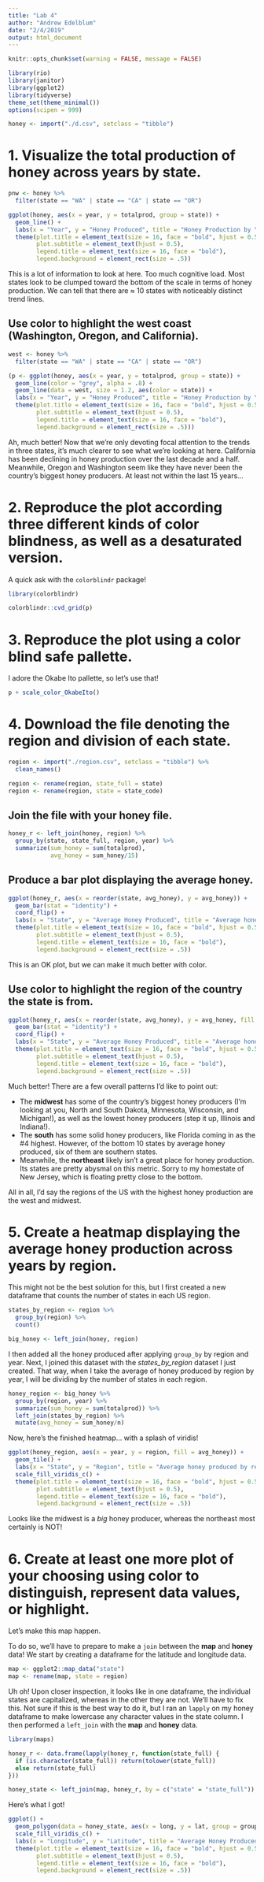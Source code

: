 ```yaml
---
title: "Lab 4"
author: "Andrew Edelblum"
date: "2/4/2019"
output: html_document
---
```


```r
knitr::opts_chunk$set(warning = FALSE, message = FALSE)

library(rio)
library(janitor)
library(ggplot2)
library(tidyverse)
theme_set(theme_minimal())
options(scipen = 999)

honey <- import("./d.csv", setclass = "tibble")
```

# 1. Visualize the total production of honey across years by state.

```r
pnw <- honey %>% 
  filter(state == "WA" | state == "CA" | state == "OR")

ggplot(honey, aes(x = year, y = totalprod, group = state)) +
  geom_line() +
  labs(x = "Year", y = "Honey Produced", title = "Honey Production by Year by State") +
  theme(plot.title = element_text(size = 16, face = "bold", hjust = 0.5), 
        plot.subtitle = element_text(hjust = 0.5),
        legend.title = element_text(size = 16, face = "bold"),
        legend.background = element_rect(size = .5))
```

This is a lot of information to look at here. Too much cognitive load. Most states look to be clumped toward the bottom of the scale in terms of honey production. We can tell that there are $\approx$ 10 states with noticeably distinct trend lines. 

## Use color to highlight the west coast (Washington, Oregon, and California).

```r
west <- honey %>% 
  filter(state == "WA" | state == "CA" | state == "OR")

(p <- ggplot(honey, aes(x = year, y = totalprod, group = state)) +
  geom_line(color = "grey", alpha = .8) +
  geom_line(data = west, size = 1.2, aes(color = state)) +
  labs(x = "Year", y = "Honey Produced", title = "Honey Production by Year by State", subtitle = "California has been producing less honey over the years", color = "State") +
  theme(plot.title = element_text(size = 16, face = "bold", hjust = 0.5), 
        plot.subtitle = element_text(hjust = 0.5),
        legend.title = element_text(size = 16, face = "bold"),
        legend.background = element_rect(size = .5)))
```

Ah, much better! Now that we're only devoting focal attention to the trends in three states, it's much clearer to see what we're looking at here. California has been declining in honey production over the last decade and a half. Meanwhile, Oregon and Washington seem like they have never been the country's biggest honey producers. At least not within the last 15 years...

# 2. Reproduce the plot according three different kinds of color blindness, as well as a desaturated version.

A quick ask with the `colorblindr` package!

```r
library(colorblindr)

colorblindr::cvd_grid(p)
```

# 3. Reproduce the plot using a color blind safe pallette.

I adore the Okabe Ito pallette, so let's use that!

```r
p + scale_color_OkabeIto()
```

# 4. Download the file denoting the region and division of each state.

```r
region <- import("./region.csv", setclass = "tibble") %>% 
  clean_names()

region <- rename(region, state_full = state)
region <- rename(region, state = state_code)
```

## Join the file with your honey file.

```r
honey_r <- left_join(honey, region) %>% 
  group_by(state, state_full, region, year) %>% 
  summarize(sum_honey = sum(totalprod), 
            avg_honey = sum_honey/15)
```

## Produce a bar plot displaying the average honey.

```r
ggplot(honey_r, aes(x = reorder(state, avg_honey), y = avg_honey)) +
  geom_bar(stat = "identity") +
  coord_flip() +
  labs(x = "State", y = "Average Honey Produced", title = "Average honey produced by state by region", subtitle = "Over 15 years (1998-2012)", fill = "Region") +
  theme(plot.title = element_text(size = 16, face = "bold", hjust = 0.5), 
        plot.subtitle = element_text(hjust = 0.5),
        legend.title = element_text(size = 16, face = "bold"),
        legend.background = element_rect(size = .5))
```

This is an OK plot, but we can make it much better with color.

## Use color to highlight the region of the country the state is from.

```r
ggplot(honey_r, aes(x = reorder(state, avg_honey), y = avg_honey, fill = region)) +
  geom_bar(stat = "identity") +
  coord_flip() +
  labs(x = "State", y = "Average Honey Produced", title = "Average honey produced by state by region", subtitle = "Over 15 years (1998-2012)", fill = "Region") +
  theme(plot.title = element_text(size = 16, face = "bold", hjust = 0.5), 
        plot.subtitle = element_text(hjust = 0.5),
        legend.title = element_text(size = 16, face = "bold"),
        legend.background = element_rect(size = .5))
```

Much better! There are a few overall patterns I'd like to point out:

- The **midwest** has some of the country's biggest honey producers (I'm looking at you, North and South Dakota, Minnesota, Wisconsin, and Michigan!), as well as the lowest honey producers (step it up, Illinois and Indiana!).
- The **south** has some solid honey producers, like Florida coming in as the #4 highest. However, of the bottom 10 states by average honey produced, six of them are southern states. 
- Meanwhile, the **northeast** likely isn't a great place for honey production. Its states are pretty abysmal on this metric. Sorry to my homestate of New Jersey, which is floating pretty close to the bottom.

All in all, I'd say the regions of the US with the highest honey production are the west and midwest. 

# 5. Create a heatmap displaying the average honey production across years by region.

This might not be the best solution for this, but I first created a new dataframe that counts the number of states in each US region.

```r
states_by_region <- region %>% 
  group_by(region) %>% 
  count()

big_honey <- left_join(honey, region)
```

I then added all the honey produced after applying `group_by` by region and year. Next, I joined this dataset with the *states_by_region* dataset I just created. That way, when I take the average of honey produced by region by year, I will be dividing by the number of states in each region.

```r
honey_region <- big_honey %>%
  group_by(region, year) %>% 
  summarize(sum_honey = sum(totalprod)) %>% 
  left_join(states_by_region) %>% 
  mutate(avg_honey = sum_honey/n)
```

Now, here's the finished heatmap... with a splash of viridis!

```r
ggplot(honey_region, aes(x = year, y = region, fill = avg_honey)) +
  geom_tile() +
  labs(x = "State", y = "Region", title = "Average honey produced by region by year", subtitle = "Over 15 years (1998-2012)", fill = "Honey Produced") +
  scale_fill_viridis_c() +
  theme(plot.title = element_text(size = 16, face = "bold", hjust = 0.5), 
        plot.subtitle = element_text(hjust = 0.5),
        legend.title = element_text(size = 16, face = "bold"),
        legend.background = element_rect(size = .5))
```

Looks like the midwest is a *big* honey producer, whereas the northeast most certainly is NOT!

# 6. Create at least one more plot of your choosing using color to distinguish, represent data values, or highlight.

Let's make this map happen.

To do so, we'll have to prepare to make a `join` between the **map** and **honey** data! We start by creating a dataframe for the latitude and longitude data. 

```r
map <- ggplot2::map_data("state")
map <- rename(map, state = region)
```

Uh oh! Upon closer inspection, it looks like in one dataframe, the individual states are capitalized, whereas in the other they are not. We'll have to fix this. Not sure if this is the best way to do it, but I ran an `lapply` on my honey dataframe to make lowercase any character values in the state column. I then performed a `left_join` with the **map** and **honey** data.

```r
library(maps)

honey_r <- data.frame(lapply(honey_r, function(state_full) {
  if (is.character(state_full)) return(tolower(state_full))
  else return(state_full)
}))

honey_state <- left_join(map, honey_r, by = c("state" = "state_full"))
```

Here's what I got!

```r
ggplot() +
  geom_polygon(data = honey_state, aes(x = long, y = lat, group = group, fill = avg_honey)) +
  scale_fill_viridis_c() +
  labs(x = "Longitude", y = "Latitude", title = "Average Honey Produced by State", subtitle = "Over 15 years (1998-2012)", fill = "Avg. Honey Produced") +
  theme(plot.title = element_text(size = 16, face = "bold", hjust = 0.5), 
        plot.subtitle = element_text(hjust = 0.5),
        legend.title = element_text(size = 16, face = "bold"),
        legend.background = element_rect(size = .5))
```
